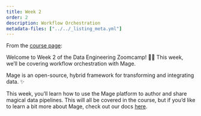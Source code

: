```yaml
---
title: Week 2
order: 2
description: Workflow Orchestration
metadata-files: ["../../_listing_meta.yml"]
---
```


From the [course page](https://github.com/DataTalksClub/data-engineering-zoomcamp/tree/main/02-workflow-orchestration):

Welcome to Week 2 of the Data Engineering Zoomcamp! 🚀😤 This week, we'll be covering workflow orchestration with Mage.

Mage is an open-source, hybrid framework for transforming and integrating data. ✨

This week, you'll learn how to use the Mage platform to author and share magical data pipelines. This will all be covered in the course, but if you'd like to learn a bit more about Mage, check out our docs [here](https://docs.mage.ai/introduction/overview).